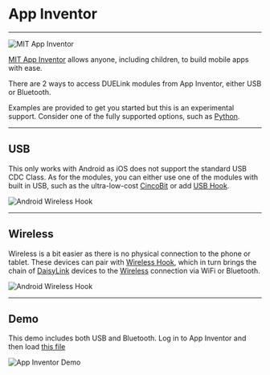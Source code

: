 # App Inventor

---

![MIT App Inventor](pathname:///img/app-inventor.png)

[MIT App Inventor](https://appinventor.mit.edu/) allows anyone, including children, to build mobile apps with ease.

There are 2 ways to access DUELink modules from App Inventor, either USB or Bluetooth.

Examples are provided to get you started but this is an experimental support. Consider one of the fully supported options, such as [Python](./python).

---

## USB

This only works with Android as iOS does not support the standard USB CDC Class. As for the modules, you can either use one of the modules with built in USB, such as the ultra-low-cost [CincoBit](../catalog/microcomputer/cincobit) or add [USB Hook](../catalog/adaptor/usb-hook).

![Android Wireless Hook](pathname:///img/android-usbhook.png)

---

## Wireless

Wireless is a bit easier as there is no physical connection to the phone or tablet. These devices can pair with [Wireless Hook](../catalog/adaptor/wireless-hook), which in turn brings the chain of [DaisyLink](../engine/daisylink) devices to the [Wireless](../interface/wireless) connection via WiFi or Bluetooth.

![Android Wireless Hook](pathname:///img/android-wirelesshook.png)

---

## Demo

This demo includes both USB and Bluetooth. Log in to App Inventor and then load [this file](https://github.com/ghi-electronics/duelink-libraries/tree/main/appinventor)


![App Inventor Demo](pathname:///img/appinventor-demo.png)

